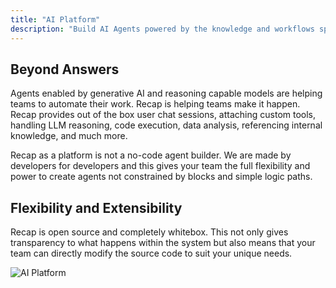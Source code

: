 ```yaml
---
title: "AI Platform"
description: "Build AI Agents powered by the knowledge and workflows specific to your organization."
---
```


## Beyond Answers

Agents enabled by generative AI and reasoning capable models are helping teams to automate their work. Recap is helping teams make it happen.
Recap provides out of the box user chat sessions, attaching custom tools, handling LLM reasoning, code execution, data analysis, referencing
internal knowledge, and much more.

Recap as a platform is not a no-code agent builder. We are made by developers for developers and this gives your team the full flexibility and
power to create agents not constrained by blocks and simple logic paths.


## Flexibility and Extensibility
Recap is open source and completely whitebox. This not only gives transparency to what happens within the system but also means that your team can
directly modify the source code to suit your unique needs.

![AI Platform](/images/more/use_cases/AIPlatform.png)
